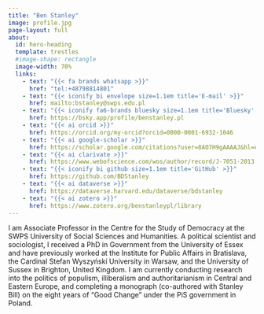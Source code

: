 ```yaml
---
title: "Ben Stanley"
image: profile.jpg
page-layout: full
about:
  id: hero-heading
  template: trestles
  #image-shape: rectangle
  image-width: 70%
  links:
    - text: "{{< fa brands whatsapp >}}"
      href: "tel:+48798814801"
    - text: "{{< iconify bi envelope size=1.1em title='E-mail' >}}"
      href: mailto:bstanley@swps.edu.pl
    - text: "{{< iconify fa6-brands bluesky size=1.1em title='Bluesky' >}}"
      href: https://bsky.app/profile/benstanley.pl
    - text: "{{< ai orcid >}}"
      href: https://orcid.org/my-orcid?orcid=0000-0001-6932-1046
    - text: "{{< ai google-scholar >}}"
      href: https://scholar.google.com/citations?user=8AO7H9gAAAAJ&hl=en
    - text: "{{< ai clarivate >}}"
      href: https://www.webofscience.com/wos/author/record/J-7051-2013
    - text: "{{< iconify bi github size=1.1em title='GitHub' >}}"
      href: https://github.com/BDStanley
    - text: "{{< ai dataverse >}}"
      href: https://dataverse.harvard.edu/dataverse/bdstanley
    - text: "{{< ai zotero >}}"
      href: https://www.zotero.org/benstanleypl/library
---
```


::: {#hero-heading}

I am Associate Professor in the Centre for the Study of Democracy at the SWPS University of Social Sciences and Humanities. A political scientist and sociologist, I received a PhD in Government from the University of Essex and have previously worked at the Institute for Public Affairs in Bratislava, the Cardinal Stefan Wyszyński University in Warsaw, and the University of Sussex in Brighton, United Kingdom. I am currently conducting research into the politics of populism, illiberalism and authoritarianism in Central and Eastern Europe, and completing a monograph (co-authored with Stanley Bill) on the eight years of “Good Change” under the PiS government in Poland.

:::

